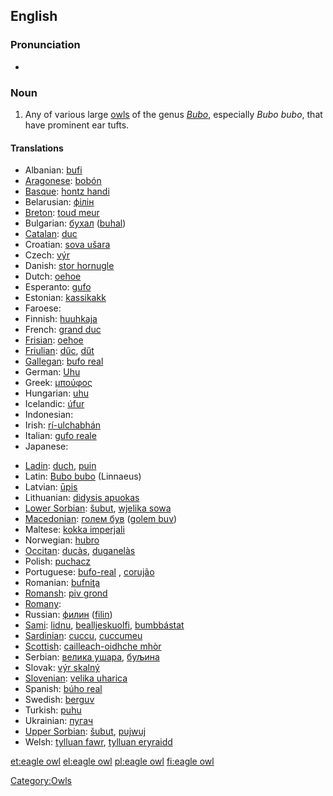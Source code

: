 {{wikipedia}}
==English==

===Pronunciation===
* {{IPA|/'iːgəl'ɑʊl/}}

===Noun===
{{en-noun|sg=[[eagle]] [[owl]]}}

# Any of various large [[owl]]s of the genus ''[[Bubo]]'', especially ''Bubo bubo'', that have prominent ear tufts.

====Translations====
{{top}}
* Albanian: [[bufi]]
* [[Aragonese]]: [[bobón]] {{m}}
* [[Basque]]: [[hontz handi]]
* Belarusian: [[філін]]
* [[Breton]]: [[toud meur]]
* Bulgarian: [[бухал]] ([[buhal]])
* [[Catalan]]: [[duc]]
* Croatian: [[sova ušara]]
* Czech: [[výr]]
* Danish: [[stor hornugle]]
* Dutch: [[oehoe]] {{m}}
* Esperanto: [[gufo]]
* Estonian: [[kassikakk]]
* Faroese: [[]]
* Finnish: [[huuhkaja]]
* French: [[grand duc]] {{m}}
* [[Frisian]]: [[oehoe]]
* [[Friulian]]: [[dűc]], [[dűt]]
* [[Gallegan]]: [[bufo real]]
* German: [[Uhu]] {{m}}
* Greek: [[μπούφος]] '' ''
* Hungarian: [[uhu]]
* Icelandic: [[úfur]]
* Indonesian: [[]]
* Irish: [[rí-ulchabhán]]
* Italian: [[gufo reale]] {{m}}
* Japanese: [[]]
{{mid}}
* [[Ladin]]: [[duch]], [[puin]]
* Latin: [[Bubo bubo]] (Linnaeus)
* Latvian: [[ūpis]]
* Lithuanian: [[didysis apuokas]]
* [[Lower Sorbian]]: [[šubut]], [[wjelika sowa]]
* [[Macedonian]]: [[голем був]] ([[golem buv]])
* Maltese: [[kokka imperjali]]
* Norwegian: [[hubro]]
* [[Occitan]]: [[ducàs]], [[duganelàs]]
* Polish: [[puchacz]] '' ''
* Portuguese: [[bufo-real]] {{m}}, [[corujão]] {{m}}
* Romanian: [[bufniţa]]
* [[Romansh]]: [[piv grond]]
* [[Romany]]: [[]]
* Russian: [[филин]] ([[filin]]) '' ''
* [[Sami]]: [[lidnu]], [[bealljeskuolfi]], [[bumbbástat]]
* [[Sardinian]]: [[cuccu]], [[cuccumeu]]
* [[Scottish]]: [[cailleach-oidhche mhòr]]
* Serbian: [[велика ушара]], [[буљина]]
* Slovak: [[výr skalný]]
* [[Slovenian]]: [[velika uharica]]
* Spanish: [[búho real]] {{m}}
* Swedish: [[berguv]]
* Turkish: [[puhu]]
* Ukrainian: [[пугач]]
* [[Upper Sorbian]]: [[šubut]], [[pujwuj]]
* Welsh: [[tylluan fawr]], [[tylluan eryraidd]]
{{bottom}}

[[Category:Owls]]

[[et:eagle owl]]
[[el:eagle owl]]
[[pl:eagle owl]]
[[fi:eagle owl]]